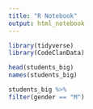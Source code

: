 ```yaml
---
title: "R Notebook"
output: html_notebook
---
```

```r
library(tidyverse)
library(CodeClanData)
```


```r
head(students_big)
names(students_big)
```
```r
students_big %>% 
filter(gender == "M")
```

